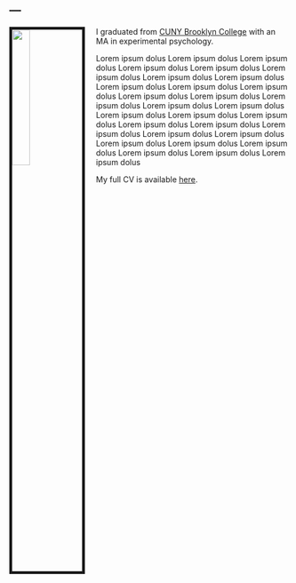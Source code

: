 ---
---

<link rel="stylesheet" href="styles.css" type="text/css">

<img src="images/IMG_0815.jpeg" style="width:25%; border:5px solid; margin-right: 20px" align="left">


I graduated from [CUNY Brooklyn College](http://www.brooklyn.cuny.edu/web/academics/schools/naturalsciences/graduate/psychology/experimental.php) with an MA in experimental psychology. 

Lorem ipsum dolus Lorem ipsum dolus Lorem ipsum dolus Lorem ipsum dolus Lorem ipsum dolus Lorem ipsum dolus Lorem ipsum dolus Lorem ipsum dolus Lorem ipsum dolus Lorem ipsum dolus Lorem ipsum dolus Lorem ipsum dolus Lorem ipsum dolus Lorem ipsum dolus Lorem ipsum dolus Lorem ipsum dolus Lorem ipsum dolus Lorem ipsum dolus Lorem ipsum dolus Lorem ipsum dolus Lorem ipsum dolus Lorem ipsum dolus Lorem ipsum dolus Lorem ipsum dolus Lorem ipsum dolus Lorem ipsum dolus Lorem ipsum dolus Lorem ipsum dolus Lorem ipsum dolus Lorem ipsum dolus 


My full CV is available [here](files/David Brocker CV 2019.pdf).